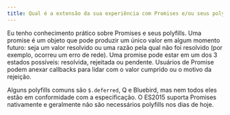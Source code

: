 ```yaml
---
title: Qual é a extensão da sua experiência com Promises e/ou seus polyfills?
---
```


Eu tenho conhecimento prático sobre Promises e seus polyfills. Uma promise é um objeto que pode produzir um único valor em algum momento futuro: seja um valor resolvido ou uma razão pela qual não foi resolvido (por exemplo, ocorreu um erro de rede). Uma promise pode estar em um dos 3 estados possíveis: resolvida, rejeitada ou pendente. Usuários de Promise podem anexar callbacks para lidar com o valor cumprido ou o motivo da rejeição.

Alguns polyfills comuns são `$.deferred`, Q e Bluebird, mas nem todos eles estão em conformidade com a especificação. O ES2015 suporta Promises nativamente e geralmente não são necessários polyfills nos dias de hoje.
